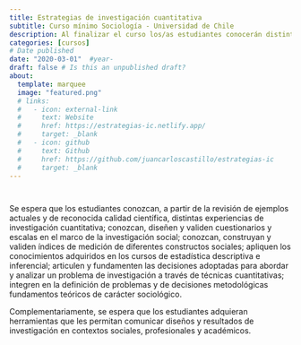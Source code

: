 ```yaml
---
title: Estrategias de investigación cuantitativa
subtitle: Curso mínimo Sociología - Universidad de Chile
description: Al finalizar el curso los/as estudiantes conocerán distintas estrategias de investigación cuantitativa partir de las cuales serán capaces de identificar y construir problemas y objetos de investigación factibles de ser abordados a través de cuestionarios.
categories: [cursos]
# Date published
date: "2020-03-01"  #year-
draft: false # Is this an unpublished draft?
about:
  template: marquee
  image: "featured.png"  
  # links:
  #   - icon: external-link
  #     text: Website
  #     href: https://estrategias-ic.netlify.app/
  #     target: _blank
  #   - icon: github
  #     text: Github
  #     href: https://github.com/juancarloscastillo/estrategias-ic
  #     target: _blank
---
```


::: {.button-container style="display: flex; gap: 10px;"}
::: {.button}
[<i class="bi bi-link-45deg"></i>](https://estrategias-ic.netlify.app/){.btn-action-primary .btn-action .btn .btn-success .btn-lg role="button" style="margin-top: 0em;"}
:::

::: {.button}
[<i class="bi bi-github"></i>](https://github.com/juancarloscastillo/estrategias-ic){.btn-action-primary .btn-action .btn .btn-success .btn-lg role="button" style="margin-top: 0em;"}
:::
:::

Se espera que los estudiantes conozcan, a partir de la revisión de ejemplos actuales y de reconocida calidad científica, distintas experiencias de investigación cuantitativa; conozcan, diseñen y validen cuestionarios y escalas en el marco de la investigación social; conozcan, construyan y validen índices de medición de diferentes constructos sociales; apliquen los conocimientos adquiridos en los cursos de estadística descriptiva e inferencial; articulen y fundamenten las decisiones adoptadas para abordar y analizar un problema de investigación a través de técnicas cuantitativas; integren en la definición de problemas y de decisiones metodológicas fundamentos teóricos de carácter sociológico.

Complementariamente, se espera que los estudiantes adquieran herramientas que les permitan comunicar diseños y resultados de investigación en contextos sociales, profesionales y académicos.
